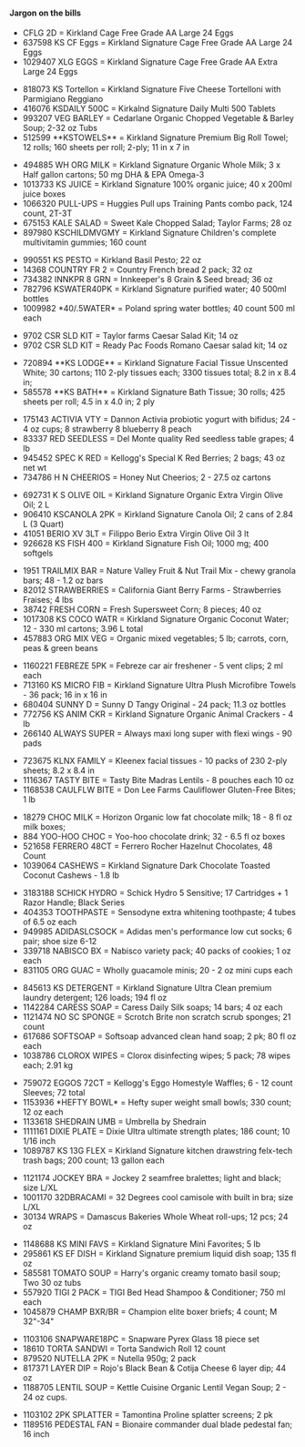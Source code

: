 ==== Jargon on the bills ====
* CFLG 2D = Kirkland Cage Free Grade AA Large 24 Eggs
* 637598 KS CF Eggs = Kirkland Signature Cage Free Grade AA Large 24 Eggs
* 1029407 XLG EGGS = Kirkland Signature Cage Free Grade AA Extra Large 24 Eggs

* 818073 KS Tortellon = Kirkland Signature Five Cheese Tortelloni with Parmigiano Reggiano
* 416076 KSDAILY 500C = Kirkalnd Signature Daily Multi 500 Tablets
* 993207 VEG BARLEY = Cedarlane Organic Chopped Vegetable & Barley Soup; 2-32 oz Tubs
* 512599 **KSTOWELS** = Kirkland Signature Premium Big Roll Towel; 12 rolls; 160 sheets per roll; 2-ply; 11 in x 7 in

* 494885 WH ORG MILK = Kirkland Signature Organic Whole Milk; 3 x Half gallon cartons; 50 mg DHA & EPA Omega-3
* 1013733 KS JUICE = Kirkland Signature 100% organic juice; 40 x 200ml juice boxes
* 1066320 PULL-UPS = Huggies Pull ups Training Pants combo pack, 124 count, 2T-3T
* 675153 KALE SALAD = Sweet Kale Chopped Salad; Taylor Farms; 28 oz
* 897980 KSCHILDMVGMY = Kirkland Signature Children's complete multivitamin gummies; 160 count

* 990551 KS PESTO = Kirkland Basil Pesto; 22 oz
* 14368 COUNTRY FR 2 = Country French bread 2 pack; 32 oz
* 734382 INNKPR 8 GRN = Innkeeper's 8 Grain & Seed bread; 36 oz
* 782796 KSWATER40PK = Kirkland Signature purified water; 40 500ml bottles
* 1009982 *40/.5WATER* = Poland spring water bottles; 40 count 500 ml each

* 9702 CSR SLD KIT = Taylor farms Caesar Salad Kit; 14 oz
* 9702 CSR SLD KIT = Ready Pac Foods Romano Caesar salad kit; 14 oz

* 720894 **KS LODGE** = Kirkland Signature Facial Tissue Unscented White; 30 cartons; 110 2-ply tissues each; 3300 tissues total; 8.2 in x 8.4 in;
* 585578 **KS BATH** = Kirkland Signature Bath Tissue; 30 rolls; 425 sheets per roll; 4.5 in x 4.0 in; 2 ply

* 175143 ACTIVIA VTY = Dannon Activia probiotic yogurt with bifidus; 24 - 4 oz cups; 8 strawberry 8 blueberry 8 peach
* 83337 RED SEEDLESS = Del Monte quality Red seedless table grapes; 4 lb
* 945452 SPEC K RED = Kellogg's Special K Red Berries; 2 bags; 43 oz net wt
* 734786 H N CHEERIOS = Honey Nut Cheerios; 2 - 27.5 oz cartons

* 692731 K S OLIVE OIL = Kirkland Signature Organic Extra Virgin Olive Oil; 2 L
* 906410 KSCANOLA 2PK = Kirkland Signature Canola Oil; 2 cans of 2.84 L (3 Quart)
* 41051 BERIO XV 3LT = Filippo Berio Extra Virgin Olive Oil 3 lt
* 926628 KS FISH 400 = Kirkland Signature Fish Oil; 1000 mg; 400 softgels

* 1951 TRAILMIX BAR = Nature Valley Fruit & Nut Trail Mix - chewy granola bars; 48 - 1.2 oz bars
* 82012 STRAWBERRIES = California Giant Berry Farms - Strawberries Fraises; 4 lbs
* 38742 FRESH CORN = Fresh Supersweet Corn; 8 pieces; 40 oz
* 1017308 KS COCO WATR = Kirkland Signature Organic Coconut Water; 12 - 330 ml cartons; 3.96 L total
* 457883 ORG MIX VEG = Organic mixed vegetables; 5 lb; carrots, corn, peas & green beans

* 1160221 FEBREZE 5PK = Febreze car air freshener - 5 vent clips; 2 ml each
* 713160 KS MICRO FIB = Kirkland Signature Ultra Plush Microfibre Towels - 36 pack; 16 in x 16 in
* 680404 SUNNY D = Sunny D Tangy Original - 24 pack; 11.3 oz bottles
* 772756 KS ANIM CKR = Kirkland Signature Organic Animal Crackers - 4 lb
* 266140 ALWAYS SUPER = Always maxi long super with flexi wings - 90 pads

* 723675 KLNX FAMILY = Kleenex facial tissues - 10 packs of 230 2-ply sheets; 8.2 x 8.4 in
* 1116367 TASTY BITE = Tasty Bite Madras Lentils - 8 pouches each 10 oz
* 1168538 CAULFLW BITE = Don Lee Farms Cauliflower Gluten-Free Bites; 1 lb

* 18279 CHOC MILK = Horizon Organic low fat chocolate milk; 18 - 8 fl oz milk boxes;
* 884 YOO-HOO CHOC = Yoo-hoo chocolate drink; 32 - 6.5 fl oz boxes
* 521658 FERRERO 48CT = Ferrero Rocher Hazelnut Chocolates, 48 Count
* 1039064 CASHEWS = Kirkland Signature Dark Chocolate Toasted Coconut Cashews - 1.8 lb

* 3183188 SCHICK HYDRO = Schick Hydro 5 Sensitive; 17 Cartridges + 1 Razor Handle; Black Series
* 404353 TOOTHPASTE = Sensodyne extra whitening toothpaste; 4 tubes of 6.5 oz each
* 949985 ADIDASLCSOCK = Adidas men's performance low cut socks; 6 pair; shoe size 6-12
* 339718 NABISCO BX = Nabisco variety pack; 40 packs of cookies; 1 oz each
* 831105 ORG GUAC = Wholly guacamole minis; 20 - 2 oz mini cups each

* 845613 KS DETERGENT = Kirkland Signature Ultra Clean premium laundry detergent; 126 loads; 194 fl oz
* 1142284 CARESS SOAP = Caress Daily Silk soaps; 14 bars; 4 oz each
* 1121474 NO SC SPONGE = Scrotch Brite non scratch scrub sponges; 21 count
* 617686 SOFTSOAP = Softsoap advanced clean hand soap; 2 pk; 80 fl oz each
* 1038786 CLOROX WIPES = Clorox disinfecting wipes; 5 pack; 78 wipes each; 2.91 kg

* 759072 EGGOS 72CT = Kellogg's Eggo Homestyle Waffles; 6 - 12 count Sleeves; 72 total
* 1153936 *HEFTY BOWL* = Hefty super weight small bowls; 330 count; 12 oz each
* 1133618 SHEDRAIN UMB = Umbrella by Shedrain
* 1111161 DIXIE PLATE = Dixie Ultra ultimate strength plates; 186 count; 10 1/16 inch
* 1089787 KS 13G FLEX = Kirkland Signature kitchen drawstring felx-tech trash bags; 200 count; 13 gallon each

* 1121174 JOCKEY BRA = Jockey 2 seamfree bralettes; light and black; size L/XL
* 1001170 32DBRACAMI = 32 Degrees cool camisole with built in bra; size L/XL
* 30134 WRAPS = Damascus Bakeries Whole Wheat roll-ups; 12 pcs; 24 oz

* 1148688 KS MINI FAVS = Kirkland Signature Mini Favorites; 5 lb
* 295861 KS EF DISH = Kirkland Signature premium liquid dish soap; 135 fl oz
* 585581 TOMATO SOUP = Harry's organic creamy tomato basil soup; Two 30 oz tubs
* 557920 TIGI 2 PACK = TIGI Bed Head Shampoo & Conditioner; 750 ml each
* 1045879 CHAMP BXR/BR = Champion elite boxer briefs; 4 count; M 32"-34"

* 1103106 SNAPWARE18PC = Snapware Pyrex Glass 18 piece set
* 18610 TORTA SANDWI = Torta Sandwich Roll 12 count
* 879520 NUTELLA 2PK = Nutella 950g; 2 pack
* 817371 LAYER DIP = Rojo's Black Bean & Cotija Cheese 6 layer dip; 44 oz
* 1188705 LENTIL SOUP = Kettle Cuisine Organic Lentil Vegan Soup; 2 - 24 oz cups.

* 1103102 2PK SPLATTER = Tamontina Proline splatter screens; 2 pk
* 1189516 PEDESTAL FAN = Bionaire commander dual blade pedestal fan; 16 inch
